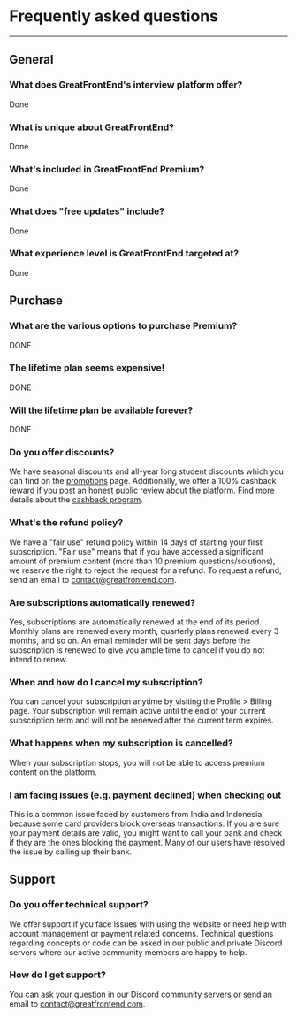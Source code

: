 # Frequently asked questions

---

## General

### What does GreatFrontEnd's interview platform offer?

Done

### What is unique about GreatFrontEnd?

Done

### What's included in GreatFrontEnd Premium?

Done

### What does "free updates" include?

Done

### What experience level is GreatFrontEnd targeted at?

Done

## Purchase

### What are the various options to purchase Premium?

DONE

### The lifetime plan seems expensive!

DONE

### Will the lifetime plan be available forever?

DONE

### Do you offer discounts?

We have seasonal discounts and all-year long student discounts which you can find on the [promotions](/promotions) page. Additionally, we offer a 100% cashback reward if you post an honest public review about the platform. Find more details about the [cashback program](/promotions).

### What's the refund policy?

We have a "fair use" refund policy within 14 days of starting your first subscription. "Fair use" means that if you have accessed a significant amount of premium content (more than 10 premium questions/solutions), we reserve the right to reject the request for a refund. To request a refund, send an email to contact@greatfrontend.com.

### Are subscriptions automatically renewed?

Yes, subscriptions are automatically renewed at the end of its period. Monthly plans are renewed every month, quarterly plans renewed every 3 months, and so on. An email reminder will be sent days before the subscription is renewed to give you ample time to cancel if you do not intend to renew.

### When and how do I cancel my subscription?

You can cancel your subscription anytime by visiting the Profile > Billing page. Your subscription will remain active until the end of your current subscription term and will not be renewed after the current term expires.

### What happens when my subscription is cancelled?

When your subscription stops, you will not be able to access premium content on the platform.

### I am facing issues (e.g. payment declined) when checking out

This is a common issue faced by customers from India and Indonesia because some card providers block overseas transactions. If you are sure your payment details are valid, you might want to call your bank and check if they are the ones blocking the payment. Many of our users have resolved the issue by calling up their bank.

## Support

### Do you offer technical support?

We offer support if you face issues with using the website or need help with account management or payment related concerns. Technical questions regarding concepts or code can be asked in our public and private Discord servers where our active community members are happy to help.

### How do I get support?

You can ask your question in our Discord community servers or send an email to contact@greatfrontend.com.
